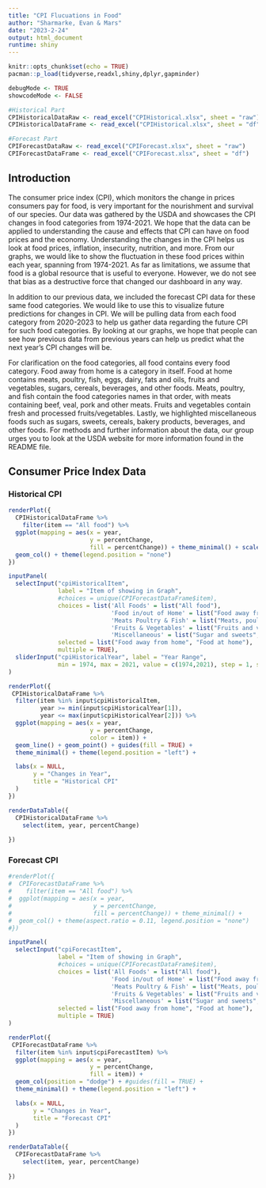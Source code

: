 ```yaml
---
title: "CPI Flucuations in Food"
author: "Sharmarke, Evan & Mars"
date: "2023-2-24"
output: html_document
runtime: shiny
---
```


```r
knitr::opts_chunk$set(echo = TRUE)
pacman::p_load(tidyverse,readxl,shiny,dplyr,gapminder)

debugMode <- TRUE
showcodeMode <- FALSE

```

```r
#Historical Part
CPIHistoricalDataRaw <- read_excel("CPIHistorical.xlsx", sheet = "raw")
CPIHistoricalDataFrame <- read_excel("CPIHistorical.xlsx", sheet = "df")

#Forecast Part
CPIForecastDataRaw <- read_excel("CPIForecast.xlsx", sheet = "raw")
CPIForecastDataFrame <- read_excel("CPIForecast.xlsx", sheet = "df")

```


## Introduction

The consumer price index (CPI), which monitors the change in prices consumers pay for food, is very important for the nourishment and survival of our species. Our data was gathered by the USDA and showcases the CPI changes in food categories from 1974-2021. We hope that the data can be applied to understanding the cause and effects that CPI can have on food prices and the economy. Understanding the changes in the CPI helps us look at food prices, inflation, insecurity, nutrition, and more. From our graphs, we would like to show the fluctuation in these food prices within each year, spanning from 1974-2021. As far as limitations, we assume that food is a global resource that is useful to everyone. However, we do not see that bias as a destructive force that changed our dashboard in any way.

In addition to our previous data, we included the forecast CPI data for these same food categories. We would like to use this to visualize future predictions for changes in CPI. We will be pulling data from each food category from 2020-2023 to help us gather data regarding the future CPI for such food categories. By looking at our graphs, we hope that people can see how previous data from previous years can help us predict what the next year’s CPI changes will be. 

For clarification on the food categories, all food contains every food category. Food away from home is a category in itself. Food at home contains meats, poultry, fish, eggs, dairy, fats and oils, fruits and vegetables, sugars, cereals, beverages, and other foods. Meats, poultry, and fish contain the food categories names in that order, with meats containing beef, veal, pork and other meats. Fruits and vegetables contain fresh and processed fruits/vegetables. Lastly, we highlighted miscellaneous foods such as sugars, sweets, cereals, bakery products, beverages, and other foods.  For methods and further information about the data, our group urges you to look at the USDA website for more information found in the README file. 


## Consumer Price Index Data {.tabset}

### Historical CPI

```r
renderPlot({
  CPIHistoricalDataFrame %>%
    filter(item == "All food") %>%
  ggplot(mapping = aes(x = year,
                       y = percentChange,
                       fill = percentChange)) + theme_minimal() + scale_fill_gradient(high = "#29308F", low = "#90C9FA") +
  geom_col() + theme(legend.position = "none")
})

inputPanel(
  selectInput("cpiHistoricalItem", 
              label = "Item of showing in Graph",
              #choices = unique(CPIForecastDataFrame$item),
              choices = list('All Foods' = list("All food"),
                             'Food in/out of Home' = list("Food away from home", "Food at home", "Eggs", "Dairy products", "Fats and oils"),
                             'Meats Poultry & Fish' = list("Meats, poultry, and fish", "Meats", "Beef and veal", "Pork", "Other meats"),
                             'Fruits & Vegetables' = list("Fruits and vegetables", "Fresh fruits and vegetables", "Fresh fruits", "Fresh vegetables", "Processed fruits and vegetables"),
                             'Miscellaneous' = list("Sugar and sweets", "Cereals and bakery products","Nonalcoholic beverages","Other foods")),
              selected = list("Food away from home", "Food at home"),
              multiple = TRUE),
  sliderInput("cpiHistoricalYear", label = "Year Range",
              min = 1974, max = 2021, value = c(1974,2021), step = 1, sep = ""),
)

renderPlot({
 CPIHistoricalDataFrame %>%
  filter(item %in% input$cpiHistoricalItem,
         year >= min(input$cpiHistoricalYear[1]), 
         year <= max(input$cpiHistoricalYear[2])) %>%
  ggplot(mapping = aes(x = year,
                       y = percentChange,
                       color = item)) + 
  geom_line() + geom_point() + guides(fill = TRUE) + 
  theme_minimal() + theme(legend.position = "left") +

  labs(x = NULL,
       y = "Changes in Year",
       title = "Historical CPI"
  )
})

renderDataTable({
  CPIHistoricalDataFrame %>%
    select(item, year, percentChange)
    
})

```

### Forecast CPI

```r
#renderPlot({
#  CPIForecastDataFrame %>%
#    filter(item == "All food") %>%
#  ggplot(mapping = aes(x = year,
#                       y = percentChange,
#                       fill = percentChange)) + theme_minimal() + 
#  geom_col() + theme(aspect.ratio = 0.11, legend.position = "none")
#})

inputPanel(
  selectInput("cpiForecastItem", 
              label = "Item of showing in Graph",
              #choices = unique(CPIForecastDataFrame$item),
              choices = list('All Foods' = list("All food"),
                             'Food in/out of Home' = list("Food away from home", "Food at home", "Eggs", "Dairy products", "Fats and oils"),
                             'Meats Poultry & Fish' = list("Meats, poultry, and fish", "Meats", "Beef and veal", "Pork", "Other meats"),
                             'Fruits & Vegetables' = list("Fruits and vegetables", "Fresh fruits and vegetables", "Fresh fruits", "Fresh vegetables", "Processed fruits and vegetables"),
                             'Miscellaneous' = list("Sugar and sweets", "Cereals and bakery products","Nonalcoholic beverages","Other foods")),
              selected = list("Food away from home", "Food at home"),
              multiple = TRUE)
)

renderPlot({
 CPIForecastDataFrame %>%
  filter(item %in% input$cpiForecastItem) %>%
  ggplot(mapping = aes(x = year,
                       y = percentChange,
                       fill = item)) + 
  geom_col(position = "dodge") + #guides(fill = TRUE) + 
  theme_minimal() + theme(legend.position = "left") +

  labs(x = NULL,
       y = "Changes in Year",
       title = "Forecast CPI"
  )
})

renderDataTable({
  CPIForecastDataFrame %>%
    select(item, year, percentChange)
    
})
```
